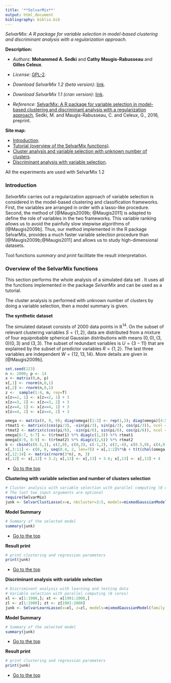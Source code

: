 ```yaml
---
title: '**SelvarMix**'
output: html_document
bibliography: biblio.bib
---
```


*SelvarMix: A R package for variable selection in model-based clustering and discriminant analysis with a regularization approach.*

**Description:**

* *Authors*: **Mohammed A. Sedki** and **Cathy Maugis-Rabusseau** and **Gilles Celeux**.
* *License*: [GPL-2](http://www.gnu.org/licenses/gpl-2.0.html).
* *Download SelvarMix 1.2 (beta version)*: [link](http://r-forge.r-project.org/R/?group_id=2044). 

*  *Download SelvarMix 1.1 (cran version)*: [link](http://cran.r-project.org/web/packages/SelvarMix/).
* *Reference*: [SelvarMix: A R package for variable selection in model-based clustering and discriminant analysis with a regularization approach](https://hal.archives-ouvertes.fr/hal-01053784/), Sedki, M. and Maugis-Rabusseau, C. and Celeux, G., 2016, preprint.


<a id="top"></a>
**Site map:**  

* <a href="#intro">Introduction</a>.
* <a href="#tutorial">Tutorial (overview of the SelvarMix functions)</a>.
* <a href="#clust">Cluster analysis  and variable selection with unknown number of clusters</a>.
* <a href="#discrim">Discriminant analysis with variable selection</a>.

All the experiments are used with SelvarMix 1.2
<a id="intro"></a>

### Introduction
*SelvarMix* carries out a regularization approach of variable selection is considered 
in the model-based clustering and classification frameworks. First, the
variables are arranged in order with a lasso-like procedure. Second, the method
of [@Maugis2009b; @Maugis2011] is adapted to define the role of variables in the
two frameworks. This variable ranking allows us to avoid the painfully slow
stepwise algorithms of [@Maugis2009b]. Thus, our method implemented
in the R package SelvarMix, provides a much faster variable selection procedure 
than [@Maugis2009b;@Maugis2011] and allows us to study high-dimensional
datasets.


Tool functions *summary and print*  facilitate the result interpretation.



<a id="tutorial"></a>

###  Overview of the SelvarMix functions
This section performs the whole analysis of a simulated  data set . 
It uses all the functions implemented in the package *SelvarMix* and can be used as a tutorial. 

The cluster analysis is performed with unknown number of clusters by doing a variable selection, 
then a model summary is given. 

**The synthetic dataset**

 The simulated dataset consists of 2000 data points in $\mathbb{R}^{14}$. 
 On the subset of relevant clustering variables $S = \{1, 2\}$, 
 data are distributed from a mixture of four equiprobable 
 spherical Gaussian distributions with means $(0,0), (3,0)
 (0,3)$ and $(3,3)$. The subset of redundant variables 
 is $U =\{3-11\}$ that are explained by the subset of 
 predictor variables $R = \{1,2\}$. 
 The last three variables are independent $W = \{12, 13, 14\}$. More details are given in [@Maugis2009b].

```r
set.seed(123)
n <- 2000; p <- 14
x <- matrix(0,n, p)
x[,1] <- rnorm(n,0,1)
x[,2] <- rnorm(n,0,1)
z <-  sample(1:4, n, rep=T)
x[z==2, 1] <- x[z==2, 1] + 3
x[z==3, 2] <- x[z==3, 2] + 3
x[z==4, 1] <- x[z==4, 1] + 3
x[z==4, 2] <- x[z==4, 2] + 3

omega <- matrix(0, 9, 9); diag(omega)[1:3] <- rep(1,3); diag(omega)[4:5] <- rep(0.5,2)
rtmat1 <- matrix(c(cos(pi/3), -sin(pi/3), sin(pi/3), cos(pi/3)), ncol = 2, byrow = TRUE)
rtmat2 <- matrix(c(cos(pi/6), -sin(pi/6), sin(pi/6), cos(pi/6)), ncol = 2, byrow = TRUE)
omega[6:7, 6:7] <- t(rtmat1) %*% diag(c(1,3)) %*% rtmat1
omega[8:9, 8:9] <- t(rtmat2) %*% diag(c(2,6)) %*% rtmat2
b <- cbind(c(0.5,1), c(2,0), c(0,3), c(-1,2), c(2,-4), c(0.5,0), c(4,0.5), c(3,0), c(2,1))
x[,3:11] <- c(0, 0, seq(0.4, 2, len=7)) + x[,1:2]%*%b + t(t(chol(omega)) %*% matrix(rnorm(n*9), 9, n)) 
x[,12:14] <- matrix(rnorm(3*n), n, 3)
x[,12] <- x[,12] + 3.2; x[,13] <- x[,13] + 3.6; x[,13] <- x[,13] + 4
```
* <a href="#top">Go to the top</a>

<a id="clust"></a>
**Clustering with variable selection and number of clusters selection**
```r
# Cluster analysis with variable selection with parallel computing (8 cores) 
# The last two input arguments are optional
require(SelvarMix)
junk <- SelvarClustLasso(x=x, nbcluster=3:5, models=mixmodGaussianModel(family = "spherical"), nbcores=8)
```

**Model Summary**

```r
# Summary of the selected model
summary(junk)
```

* <a href="#top">Go to the top</a>

**Result print**
```r
# print clustering and regression parameters 
print(junk)
```
* <a href="#top">Go to the top</a>

<a id="discrim"></a>
**Discriminant analysis with variable selection**
```r
# Discriminant analysis with learning and testing data
# Variable selection with parallel computing (8 cores)
xl <- x[1:1900,]; xt <- x[1901:2000,] 
zl <- z[1:1900]; zt <- z[1901:2000]
junk <- SelvarLearnLasso(x=xl, z=zl, models=mixmodGaussianModel(family = "spherical"), xtest=xt, ztest=zt,nbcores=8)
```
**Model Summary**

```r
# Summary of the selected model
summary(junk)
```
* <a href="#top">Go to the top</a>

**Result print**
```r
# print clustering and regression parameters 
print(junk)
```
* <a href="#top">Go to the top</a>

